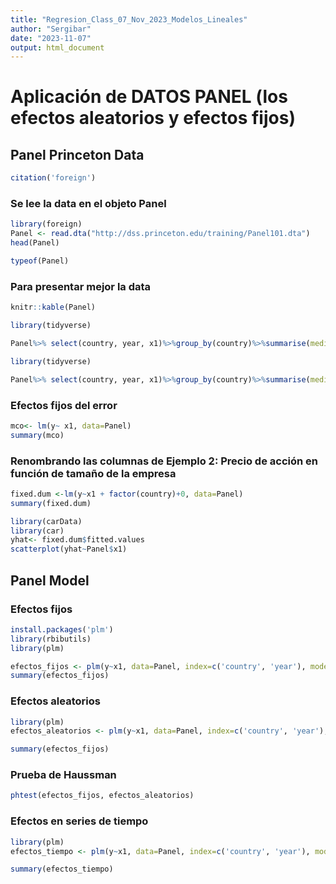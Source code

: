 ```yaml
---
title: "Regresion_Class_07_Nov_2023_Modelos_Lineales"
author: "Sergibar"
date: "2023-11-07"
output: html_document
---
```


# Aplicación de DATOS PANEL (los efectos aleatorios y efectos fijos)

## Panel Princeton Data

```r
citation('foreign')
```

### Se lee la data en el objeto Panel 

```r
library(foreign)
Panel <- read.dta("http://dss.princeton.edu/training/Panel101.dta")
head(Panel)
```


```r
typeof(Panel)
```



### Para presentar mejor la data 

```r
knitr::kable(Panel)

```


```r
library(tidyverse)

Panel%>% select(country, year, x1)%>%group_by(country)%>%summarise(media=mean(x1))
```


```r
library(tidyverse)

Panel%>% select(country, year, x1)%>%group_by(country)%>%summarise(media=mean(x1))%>%ggplot(aes(x=country, y=media))+geom_col()

```



### Efectos fijos del error 


```r

mco<- lm(y~ x1, data=Panel)
summary(mco)

```

### Renombrando las columnas de Ejemplo 2: Precio de acción en función de tamaño de la empresa 



```r
fixed.dum <-lm(y~x1 + factor(country)+0, data=Panel)
summary(fixed.dum)
```



```r
library(carData)
library(car)
yhat<- fixed.dum$fitted.values
scatterplot(yhat~Panel$x1)

```



## Panel Model


### Efectos fijos 

```r

install.packages('plm')
library(rbibutils)
library(plm)

efectos_fijos <- plm(y~x1, data=Panel, index=c('country', 'year'), model='within')
summary(efectos_fijos)
```




### Efectos aleatorios  

```r
library(plm)
efectos_aleatorios <- plm(y~x1, data=Panel, index=c('country', 'year'), model='random')

summary(efectos_fijos)
```




### Prueba de Haussman

```r
phtest(efectos_fijos, efectos_aleatorios)

```



### Efectos en series de tiempo 

```r
library(plm)
efectos_tiempo <- plm(y~x1, data=Panel, index=c('country', 'year'), model='pooling')

summary(efectos_tiempo)
```





